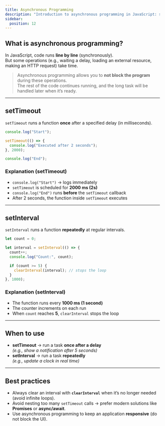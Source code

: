 ```yaml
---
title: Asynchronous Programming
description: "Introduction to asynchronous programming in JavaScript: setTimeout, setInterval, Promises, async/await."
sidebar:
  position: 12
---
```


## What is asynchronous programming?

In JavaScript, code runs **line by line** (synchronously).  
But some operations (e.g., waiting a delay, loading an external resource, making an HTTP request) take time.

> Asynchronous programming allows you to **not block the program** during these operations.  
The rest of the code continues running, and the long task will be handled later when it’s ready.

---

## setTimeout

`setTimeout` runs a function **once** after a specified delay (in milliseconds).

```js
console.log("Start");

setTimeout(() => {
  console.log("Executed after 2 seconds");
}, 2000);

console.log("End");
```

### Explanation (setTimeout)

- `console.log("Start")` → logs immediately  
- `setTimeout` is scheduled for **2000 ms (2s)**  
- `console.log("End")` runs **before** the `setTimeout` callback  
- After 2 seconds, the function inside `setTimeout` executes  

---

## setInterval

`setInterval` runs a function **repeatedly** at regular intervals.

```js
let count = 0;

let interval = setInterval(() => {
  count++;
  console.log("Count:", count);

  if (count >= 5) {
    clearInterval(interval); // stops the loop
  }
}, 1000);
```

### Explanation (setInterval)

- The function runs every **1000 ms (1 second)**  
- The counter increments on each run  
- When `count` reaches **5**, `clearInterval` stops the loop  

---

## When to use

- **setTimeout** → run a task **once after a delay**  
  _(e.g., show a notification after 5 seconds)_  
- **setInterval** → run a task **repeatedly**  
  _(e.g., update a clock in real time)_  

---

## Best practices

- Always clear an interval with **`clearInterval`** when it’s no longer needed (avoid infinite loops).  
- Avoid nesting too many `setTimeout` calls → prefer modern solutions like **Promises** or **async/await**.  
- Use asynchronous programming to keep an application **responsive** (do not block the UI).  
